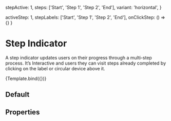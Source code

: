 
<Meta
  title="Components/Feedback/Step Indicator"
  component={StepIndicatorDemo}
  decorators={[withDesign]}
/>


  stepActive: 1,
  steps: ['Start', 'Step 1', 'Step 2', 'End'],
  variant: 'horizontal',
}

  activeStep: 1,
  stepLabels: ['Start', 'Step 1', 'Step 2', 'End'],
  onClickStep: () => {}
}

# Step Indicator

A step indicator updates users on their progress through a multi-step process. It’s Interactive and users they can visit steps already completed by clicking on the label or circular device above it.

<Canvas>
  <Story
    name="Step\ Indicator"
    args={generalArgs}
    parameters={{
      design: {
        name: 'Figma Design',
        type: 'figma',
        url:
          'https://www.figma.com/file/TENnOP4K38G6r3vDL3emCP/AB---Style-Guide?node-id=5340%3A45928',
      },
    }}
  >
    {Template.bind({})}
  </Story>
</Canvas>

## Default

<Canvas>
  <StepIndicator {...stepIndicatorArgs} />
</Canvas>

## Properties

<ArgsTable of={StepIndicator} />
